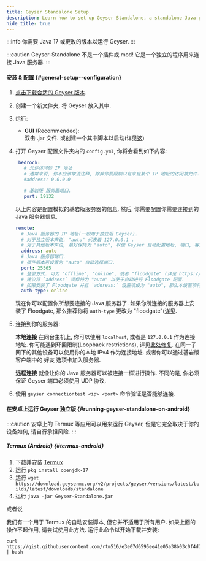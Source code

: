 ```yaml
---
title: Geyser Standalone Setup
description: Learn how to set up Geyser Standalone, a standalone Java program that allows you to connect Bedrock players to your Java Edition server.
hide_title: true
---
```


:::info
你需要 Java 17 或更改的版本以运行 Geyser.
:::

:::caution
Geyser-Standalone 不是一个插件或 mod! 它是一个独立的程序用来连接 Java 服务器.
:::

#### 安装 & 配置 \{#general-setup--configuration}

1. [点击下载合适的 Geyser 版本](/download).
2. 创建一个新文件夹, 将 Geyser 放入其中.
3. 运行:
   - **GUI** (Recommended):   
   双击 .jar 文件.
   或创建一个其中脚本以启动(详见[这](/wiki/geyser/creating-a-startup-script/))

4. 打开 Geyser 配置文件夹内的 `config.yml`, 你将会看到如下内容:

   ```yaml
    bedrock:
      # 允许访问的 IP 地址
      # 通常来说, 你不应该取消注释, 除非你要限制只有来自某个 IP 地址的访问被允许.
      #address: 0.0.0.0

      # 基岩版 服务器端口.
      port: 19132
   ```
   以上内容是配置模拟的基岩版服务器的信息.
   然后, 你需要配置你需要连接到的 Java 服务器信息.
   ```yaml
   remote:
     # Java 服务器的 IP 地址(一般用于独立版 Geyser).
     # 对于独立版本来说, "auto" 代表着 127.0.0.1 .
     # 对于其他版本来说, 最好保持为 "auto", 以便 Geyser 自动配置地址, 端口, 客户端登录方式 和 一些 Floodgate 配置.
     address: auto
     # Java 服务器端口.
     # 插件版本可设置为 "auto" 自动选择端口.
     port: 25565
     # 登录方式. 可为 "offline", "online", 或者 "floodgate" (详见 https://github.com/GeyserMC/Geyser/wiki/Floodgate).
     # 建议将 `address` 项保持为 "auto" 以便于自动进行 Floodgate 配置.
     # 如果安装了 Floodgate 并且 `address:` 设置项设为 "auto", 那么本设置项将自动改为 "floodgate".
     auth-type: online
   ```
   现在你可以配置你所想要连接的 Java 服务器了.
   如果你所连接的服务器上安装了 Floodgate, 那么推荐你将 `auth-type` 更改为 "floodgate"([详见](/wiki/floodgate/setup?platform=standalone).
   
5. 连接到你的服务器:

   **本地连接**
   在同台主机上, 你可以使用 `localhost`, 或者是 `127.0.0.1` 作为连接地址.
   你可能遇到环回限制(Loopback restrictions), 详见[此处修复](/wiki/geyser/fixing-unable-to-connect-to-world#using-geyser-on-the-same-computer).
   在同一子网下的其他设备可以使用你的本地 IPv4 作为连接地址.
   或者你可以通过基岩版客户端中的 好友 选项卡加入服务器.

   **远程连接**
   就像让你的 Java 服务器可以被连接一样进行操作.
   不同的是, 你必须保证 Geyser 端口必须使用 UDP 协议.

6. 使用 `geyser connectiontest <ip> <port>` 命令验证是否能够连接.

#### 在安卓上运行 Geyser 独立版 \{#running-geyser-standalone-on-android}

:::caution
安卓上的 Termux 等应用可以用来运行 Geyser, 但是它完全取决于你的设备如何, 请自行承担风险.
:::

##### Termux (Android) \{#termux-android}
1. 下载并安装 [Termux](https://termux.com/)
2. 运行 `pkg install openjdk-17`
3. 运行 `wget https://download.geysermc.org/v2/projects/geyser/versions/latest/builds/latest/downloads/standalone`
4. 运行 `java -jar Geyser-Standalone.jar`

或者说

我们有一个用于 Termux 的自动安装脚本, 但它并不适用于所有用户. 如果上面的操作不起作用, 请尝试使用此方法. 运行此命令以开始下载并安装:
```
curl https://gist.githubusercontent.com/rtm516/e3e07d6595ee41e05a38b03c0f4d7a80/raw/install.sh | bash
```

